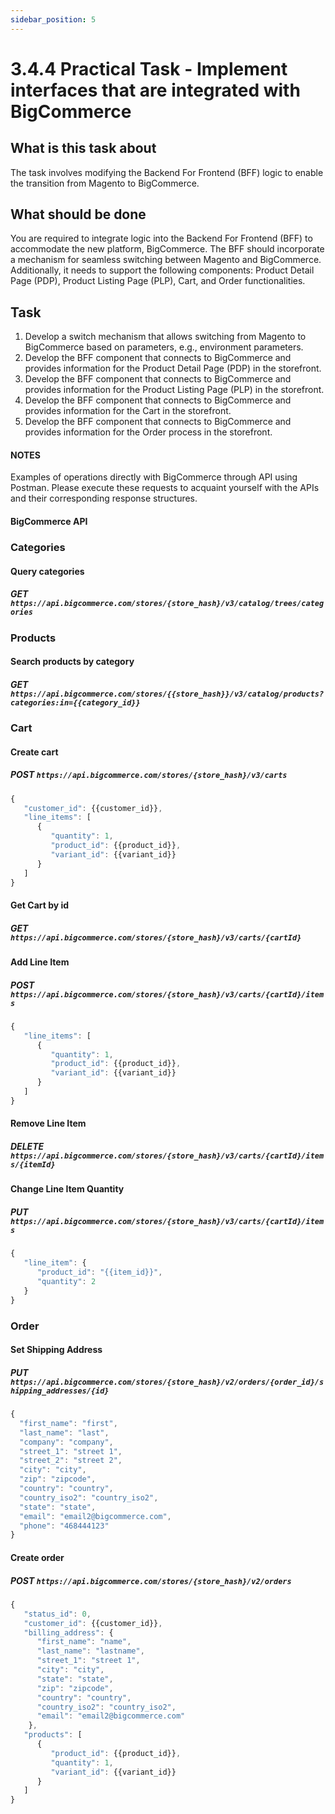 ```yaml
---
sidebar_position: 5
---
```



# 3.4.4 Practical Task - Implement interfaces that are integrated with BigCommerce

## What is this task about

The task involves modifying the Backend For Frontend (BFF) logic to enable the transition from Magento to BigCommerce.

## What should be done

You are required to integrate logic into the Backend For Frontend (BFF) to accommodate the new platform, BigCommerce.
The BFF should incorporate a mechanism for seamless switching between Magento and BigCommerce. Additionally,
it needs to support the following components: Product Detail Page (PDP), Product Listing Page (PLP), Cart, and Order functionalities.

## Task

1. Develop a switch mechanism that allows switching from Magento to BigCommerce based on parameters, e.g., environment parameters.
2. Develop the BFF component that connects to BigCommerce and provides information for the Product Detail Page (PDP) in the storefront.
3. Develop the BFF component that connects to BigCommerce and provides information for the Product Listing Page (PLP) in the storefront.
4. Develop the BFF component that connects to BigCommerce and provides information for the Cart in the storefront.
5. Develop the BFF component that connects to BigCommerce and provides information for the Order process in the storefront.

#### NOTES

Examples of operations directly with BigCommerce through API using Postman. Please execute these requests to acquaint yourself with the APIs and their corresponding response structures.

#### BigCommerce API

### Categories
#### Query categories
##### <Highlight color="#108a8c">GET</Highlight> `https://api.bigcommerce.com/stores/{store_hash}/v3/catalog/trees/categories`

### Products
#### Search products by category
##### <Highlight color="#108a8c">GET</Highlight> `https://api.bigcommerce.com/stores/{{store_hash}}/v3/catalog/products?categories:in={{category_id}}`

### Cart
#### Create cart
##### <Highlight color="#109049">POST</Highlight> `https://api.bigcommerce.com/stores/{store_hash}/v3/carts`
```jsx title="Request Body"
{
   "customer_id": {{customer_id}},
   "line_items": [
      {
         "quantity": 1,
         "product_id": {{product_id}},
         "variant_id": {{variant_id}}
      }
   ]
}
```
#### Get Cart by id
##### <Highlight color="#108a8c">GET</Highlight> ` https://api.bigcommerce.com/stores/{store_hash}/v3/carts/{cartId}`

#### Add Line Item
##### <Highlight color="#109049">POST</Highlight> `https://api.bigcommerce.com/stores/{store_hash}/v3/carts/{cartId}/items`
```jsx title="Request Body"
{
   "line_items": [
      {
         "quantity": 1,
         "product_id": {{product_id}},
         "variant_id": {{variant_id}}
      }
   ]
}
```

#### Remove Line Item
##### <Highlight color="#e43b3b">DELETE</Highlight> `https://api.bigcommerce.com/stores/{store_hash}/v3/carts/{cartId}/items/{itemId}`

#### Change Line Item Quantity
##### <Highlight color="#e2b120">PUT</Highlight> `https://api.bigcommerce.com/stores/{store_hash}/v3/carts/{cartId}/items`
```jsx title="Request Body"
{
   "line_item": {
      "product_id": "{{item_id}}",
      "quantity": 2
   }
}
```

### Order
#### Set Shipping Address
##### <Highlight color="#e2b120">PUT</Highlight> `https://api.bigcommerce.com/stores/{store_hash}/v2/orders/{order_id}/shipping_addresses/{id}`
```jsx title="Request Body"
{
  "first_name": "first",
  "last_name": "last",
  "company": "company",
  "street_1": "street 1",
  "street_2": "street 2",
  "city": "city",
  "zip": "zipcode",
  "country": "country",
  "country_iso2": "country_iso2",
  "state": "state",
  "email": "email2@bigcommerce.com",
  "phone": "468444123"
}
```

#### Create order
##### <Highlight color="#109049">POST</Highlight> `https://api.bigcommerce.com/stores/{store_hash}/v2/orders`
```jsx title="Request Body"
{
   "status_id": 0,
   "customer_id": {{customer_id}},
   "billing_address": {
      "first_name": "name",
      "last_name": "lastname",
      "street_1": "street 1",
      "city": "city",
      "state": "state",
      "zip": "zipcode",
      "country": "country",
      "country_iso2": "country_iso2",
      "email": "email2@bigcommerce.com"
    },
   "products": [
      {
         "product_id": {{product_id}},
         "quantity": 1,
         "variant_id": {{variant_id}}
      }
   ]
}
```
